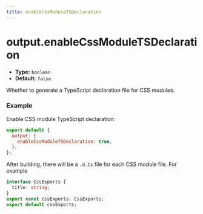 ```yaml
---
title: enableCssModuleTSDeclaration
---
```


# output.enableCssModuleTSDeclaration

- **Type:** `boolean`
- **Default:** `false`

Whether to generate a TypeScript declaration file for CSS modules.

### Example

Enable CSS module TypeScript declaration:

```js
export default {
  output: {
    enableCssModuleTSDeclaration: true,
  },
};
```

After building, there will be a `.d.ts` file for each CSS module file. For example

```ts
interface CssExports {
  title: string;
}
export const cssExports: CssExports;
export default cssExports;
```

